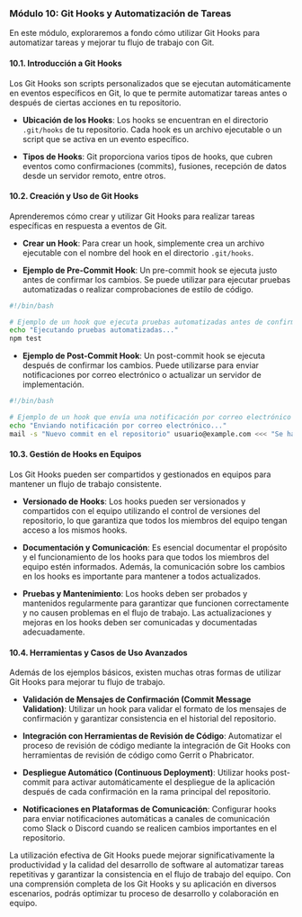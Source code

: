 ### Módulo 10: Git Hooks y Automatización de Tareas

En este módulo, exploraremos a fondo cómo utilizar Git Hooks para automatizar tareas y mejorar tu flujo de trabajo con Git.

#### 10.1. Introducción a Git Hooks

Los Git Hooks son scripts personalizados que se ejecutan automáticamente en eventos específicos en Git, lo que te permite automatizar tareas antes o después de ciertas acciones en tu repositorio.

- **Ubicación de los Hooks**: Los hooks se encuentran en el directorio `.git/hooks` de tu repositorio. Cada hook es un archivo ejecutable o un script que se activa en un evento específico.

- **Tipos de Hooks**: Git proporciona varios tipos de hooks, que cubren eventos como confirmaciones (commits), fusiones, recepción de datos desde un servidor remoto, entre otros.

#### 10.2. Creación y Uso de Git Hooks

Aprenderemos cómo crear y utilizar Git Hooks para realizar tareas específicas en respuesta a eventos de Git.

- **Crear un Hook**: Para crear un hook, simplemente crea un archivo ejecutable con el nombre del hook en el directorio `.git/hooks`.

- **Ejemplo de Pre-Commit Hook**: Un pre-commit hook se ejecuta justo antes de confirmar los cambios. Se puede utilizar para ejecutar pruebas automatizadas o realizar comprobaciones de estilo de código.

```bash
#!/bin/bash

# Ejemplo de un hook que ejecuta pruebas automatizadas antes de confirmar los cambios
echo "Ejecutando pruebas automatizadas..."
npm test
```

- **Ejemplo de Post-Commit Hook**: Un post-commit hook se ejecuta después de confirmar los cambios. Puede utilizarse para enviar notificaciones por correo electrónico o actualizar un servidor de implementación.

```bash
#!/bin/bash

# Ejemplo de un hook que envía una notificación por correo electrónico después de confirmar los cambios
echo "Enviando notificación por correo electrónico..."
mail -s "Nuevo commit en el repositorio" usuario@example.com <<< "Se ha realizado un nuevo commit en el repositorio."
```

#### 10.3. Gestión de Hooks en Equipos

Los Git Hooks pueden ser compartidos y gestionados en equipos para mantener un flujo de trabajo consistente.

- **Versionado de Hooks**: Los hooks pueden ser versionados y compartidos con el equipo utilizando el control de versiones del repositorio, lo que garantiza que todos los miembros del equipo tengan acceso a los mismos hooks.

- **Documentación y Comunicación**: Es esencial documentar el propósito y el funcionamiento de los hooks para que todos los miembros del equipo estén informados. Además, la comunicación sobre los cambios en los hooks es importante para mantener a todos actualizados.

- **Pruebas y Mantenimiento**: Los hooks deben ser probados y mantenidos regularmente para garantizar que funcionen correctamente y no causen problemas en el flujo de trabajo. Las actualizaciones y mejoras en los hooks deben ser comunicadas y documentadas adecuadamente.

#### 10.4. Herramientas y Casos de Uso Avanzados

Además de los ejemplos básicos, existen muchas otras formas de utilizar Git Hooks para mejorar tu flujo de trabajo.

- **Validación de Mensajes de Confirmación (Commit Message Validation)**: Utilizar un hook para validar el formato de los mensajes de confirmación y garantizar consistencia en el historial del repositorio.

- **Integración con Herramientas de Revisión de Código**: Automatizar el proceso de revisión de código mediante la integración de Git Hooks con herramientas de revisión de código como Gerrit o Phabricator.

- **Despliegue Automático (Continuous Deployment)**: Utilizar hooks post-commit para activar automáticamente el despliegue de la aplicación después de cada confirmación en la rama principal del repositorio.

- **Notificaciones en Plataformas de Comunicación**: Configurar hooks para enviar notificaciones automáticas a canales de comunicación como Slack o Discord cuando se realicen cambios importantes en el repositorio.

La utilización efectiva de Git Hooks puede mejorar significativamente la productividad y la calidad del desarrollo de software al automatizar tareas repetitivas y garantizar la consistencia en el flujo de trabajo del equipo. Con una comprensión completa de los Git Hooks y su aplicación en diversos escenarios, podrás optimizar tu proceso de desarrollo y colaboración en equipo.